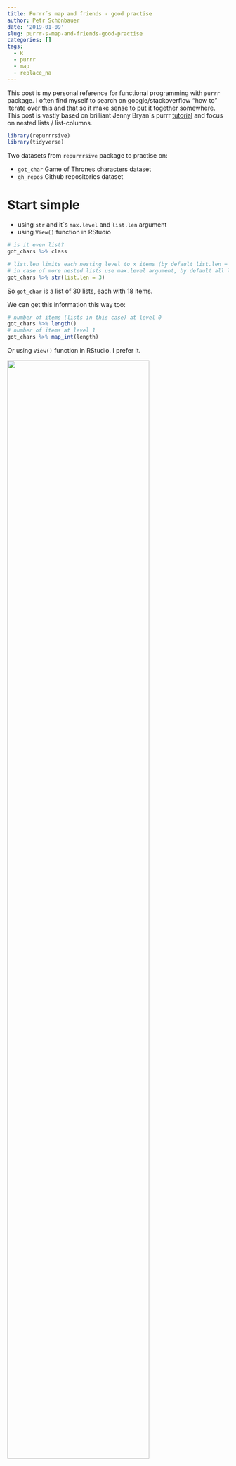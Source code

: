 ```yaml
---
title: Purrr´s map and friends - good practise
author: Petr Schönbauer
date: '2019-01-09'
slug: purrr-s-map-and-friends-good-practise
categories: []
tags:
  - R
  - purrr
  - map
  - replace_na
---
```


This post is my personal reference for functional programming with `purrr` package. I often find myself to search on google/stackoverflow "how to" iterate over this and that so it make sense to put it together somewhere. This post is vastly based on brilliant Jenny Bryan´s purrr [tutorial](https://jennybc.github.io/purrr-tutorial/) and focus on nested lists / list-columns.

```r
library(repurrrsive)
library(tidyverse)
```

Two datasets from `repurrrsive` package to practise on:

* `got_char` Game of Thrones characters dataset
* `gh_repos` Github repositories dataset

# Start simple
* using `str` and it´s `max.level` and `list.len` argument
* using `View()` function in RStudio

```r
# is it even list?
got_chars %>% class
```

```r
# list.len limits each nesting level to x items (by default list.len = 99)
# in case of more nested lists use max.level argument, by default all levels are shown
got_chars %>% str(list.len = 3)
```
So `got_char` is a list of 30 lists, each with 18 items.

We can get this information this way too:
```r
# number of items (lists in this case) at level 0 
got_chars %>% length()
# number of items at level 1
got_chars %>% map_int(length)
```
Or using `View()` function in RStudio. I prefer it.

![](/img/purrr_0.png){width=80%}

..down to 30 lists

Now I want all items just from first list:
```r
got_chars[1] %>% str
```
Here is good to realize: </br>
a) that single `[` returns always list </br>
b) even if 5th element is pulled, the index of outcome will be 1, not 5.
```r
got_chars[5]
```
Now, I want all content of items just from first list:
```r
# outcome is a list again but with one level only
got_chars[[1]] %>% str
```
Good to realize:
```r
got_chars[1] %>% names
```
vs.
```r
got_chars[[1]] %>% names
```
Extract `name` from each list:
```r
got_chars %>% map_chr(~.$name)
```
or
```r
got_chars %>% map_chr(~.x$name)
```
or
```r
got_chars %>% map_chr("name")
```
or straight to tibble:
```r
got_chars %>% map_df(~.[c("name", "gender")])
```
What if I want "aliases" too? 
```r
got_chars %>% map_df(~.[c("name", "gender", "aliases")])
```
..it doesn´t work beacause some characters have more than one aliase.

But this does:
```r
# alias will be list-colum ("nested")
df <- tibble(
  name = got_chars %>% map_chr("name"),
  id = got_chars %>% map_int("id"),
  gender = got_chars %>% map_chr("gender"),
  aliases = got_chars %>% map("aliases")
)
df
```
..it works because alias is bind as list-colum ("nested")

Using `unnest` comes handy now? Nope yet..
```r
df %>% 
  unnest()
```
..it is because some of alias has NA (NULL) value (# NULL are the list-col equivalent of NAs):

```r
df$aliases %>% map_lgl(is.null)
```
We can use `replace_na` to replace NULL to "" or whatever and `unnest` afterwards.
```r
df %>% 
  replace_na(list(aliases=list(""))) %>% 
  unnest()
```
# To tibble asap
..extracting using mutate+map+unnest </br>
..allows iterative approach - more decomposed code and faster debugging

### a) directly to tibble
```r
tibble(name = got_chars %>% map_chr(~.$name)) %>% 
  mutate(id =  got_chars %>% map_int(~.$id)) %>% 
  mutate(aliases =  got_chars %>% map(~.$aliases)) %>%
  replace_na(list(aliases = list(""))) %>% 
  unnest(aliases)
```
### b) `set_names` and `enframe` the list (in fact it is directly to tibble too)
```r
got_chars %>% 
  set_names(., got_chars %>% map_chr(~.$name)) %>% 
  enframe(name = "name", value = "data") %>% 
  mutate(id = data %>% map_int(~.$id)) %>% 
  # or
  mutate(id_2 = data %>% map(~.$id) %>% unlist) %>% 
  mutate(aliases =  data %>% map(~.$aliases)) %>%
  replace_na(list(aliases = list(""))) %>% 
  unnest(aliases, .drop = FALSE)
  
```
# More nested stuff
```r
# explore gh_repos list
gh_repos[[1]] %>% str(max.level = 4, list.len = 4)
```
or again using `View()` function in RStudio. I prefer it because you can easily miss something when using `str` (yes, it sounds strange, but that is my experiance with complicated lists). There are two major advantages:

1) Using `View` you can explore single element down to latest element without extending the list with other elements (unlike `str`) </br>
2) Using `View` you can get direct address to now-matter-how-much-scary-nested element (can be done with `str` too actually, but more complicated way)

![](/img/purrr_2.png){width=100%}

or

```r
# number of item at level 0
gh_repos %>% length()
```

```r
# number of item at level 1
gh_repos %>% map_int(length)
```
```r
# number of item at level 2
gh_repos %>% map(map_int, length)
```
..more about last one later </br>
..`gh_repos` is list of 6 lists, each with 30 (except one with 26 lists), each with 68 items

```r
# exctract name
gh_repos %>% map(~.[[1]][["name"]])
```
..but it is NOT correct. Why? Because this is just item "name" from each first sub-list. We need somehow iterate over index map_chr(~.[[i]][["name"]])

```r
gh_repos %>% map(function(x){map_chr(x, ~.$name)
  }) %>% 
  str()
```
That´s it! </br>
or
```r
gh_repos %>% map(map_chr, ~.$name) %>% 
  str()
```
That´s it again. </br>
or
```r
gh_repos %>% modify_depth(2, ~.$name) %>% 
  str(list.len = 4)
# modify_depth is a little bit difficult to abstract and the disadvantage is that it return list only, there isn´t modify_depth_char equivalent
```
Now, we will extract `owner` list, more specifically `login` variable. We can notice it is duplicated in each list = useful to set as name. The index = 1 is OK as we will extract just one (first) item from list as all others are the same.
```r
# extract login
gh_repos %>% map_chr(~.[[1]][["owner"]][["login"]])
```
or
```r
# extract login
gh_repos %>% map_chr(~.[[1]]$owner$login)
```
or
```r
gh_repos %>% map_chr(c(1,4,1))
```
# The best practise - put it all together
```r
# explore the list first with View() or str, understand the data
# put list into tibble using enframe (list must have names) or set_names first = get the address to logical element for your names
gh_repos %>%
  set_names(., map_chr(gh_repos, ~.[[1]]$owner$login)) %>% 
  enframe(name = "name", value = "data") -> t 
t
```
..here is good to realize that `data` is basically replicated `gh_repos`.
```r
# now mutate whatever you want by extracting using mutate + map depending on level of nest
t %>% 
  mutate(package = data %>% map(map_chr, ~.$name)) %>%
  # the index = 1 is OK here as we will extract just one (first) item from sub-list as all others are the same.
  mutate(owner_url = data %>% map_chr(~.[[1]]$owner$url)) %>% 
  unnest(package, .drop = FALSE)
```
